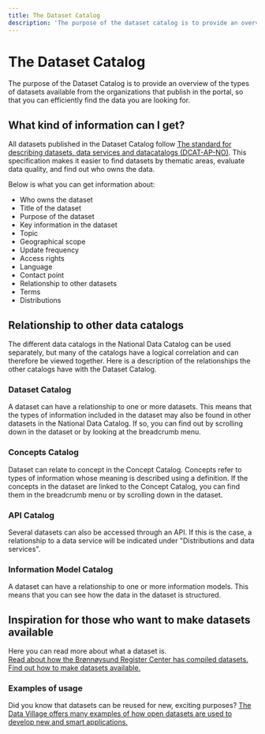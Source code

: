```yaml
---
title: The Dataset Catalog
description: 'The purpose of the dataset catalog is to provide an overview of the types of datasets available from the organizations that publish in the portal.'
---
```


# The Dataset Catalog

<Ingress>
    The purpose of the Dataset Catalog is to provide an overview of the types of datasets available from the
    organizations that publish in the portal, so that you can efficiently find the data you are looking for.
</Ingress>

<AlertWithLinkButton
    text='Would you like to search the Dataset Catalog?'
    button='Find dataset →'
    link='/datasets'
/>

## What kind of information can I get?

All datasets published in the Dataset Catalog follow [The standard for describing datasets, data services and datacatalogs (DCAT-AP-NO)](https://data.norge.no/specification/dcat-ap-no/). This specification makes it easier to find datasets by thematic areas, evaluate data quality, and find out who owns the data.

Below is what you can get information about:

- Who owns the dataset
- Title of the dataset
- Purpose of the dataset
- Key information in the dataset
- Topic
- Geographical scope
- Update frequency
- Access rights
- Language
- Contact point
- Relationship to other datasets
- Terms
- Distributions

## Relationship to other data catalogs

The different data catalogs in the National Data Catalog can be used separately, but many of the catalogs have a logical correlation and can therefore be viewed together. Here is a description of the relationships the other catalogs have with the Dataset Catalog.

### Dataset Catalog

A dataset can have a relationship to one or more datasets. This means that the types of information included in the dataset may also be found in other datasets in the National Data Catalog. If so, you can find out by scrolling down in the dataset or by looking at the breadcrumb menu.

### Concepts Catalog

Dataset can relate to concept in the Concept Catalog. Concepts refer to types of information whose meaning is described using a definition. If the concepts in the dataset are linked to the Concept Catalog, you can find them in the breadcrumb menu or by scrolling down in the dataset.

### API Catalog

Several datasets can also be accessed through an API. If this is the case, a relationship to a data service will be indicated under "Distributions and data services".

### Information Model Catalog

A dataset can have a relationship to one or more information models. This means that you can see how the data in the dataset is structured.

## Inspiration for those who want to make datasets available

Here you can read more about what a dataset is.  
[Read about how the Brønnøysund Register Center has compiled datasets.](https://www.digdir.no/informasjonsforvaltning/hvordan-bestemme-hva-et-datasett-er-og-hvilke-datasett-som-skal-beskrives/2198)  
[Find out how to make datasets available.](https://www.digdir.no/informasjonsforvaltning/steg-6-tilgjengeliggjore/2725)

### Examples of usage

Did you know that datasets can be reused for new, exciting purposes? [The Data Village offers many examples of how open datasets are used to develop new and smart applications.](https://datalandsbyen.norge.no/category/2/gode-eksempler-p%C3%A5-bruk)
